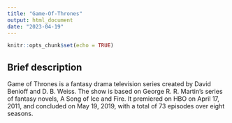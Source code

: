 ```yaml
---
title: "Game-Of-Thrones"
output: html_document
date: "2023-04-19"
---
```


```r
knitr::opts_chunk$set(echo = TRUE)
```

## Brief description 
Game of Thrones is a fantasy drama television series created by David Benioff and D. B. Weiss. The show is based on George R. R. Martin's series of fantasy novels, A Song of Ice and Fire. It premiered on HBO on April 17, 2011, and concluded on May 19, 2019, with a total of 73 episodes over eight seasons.
